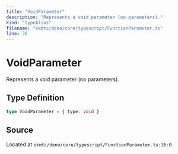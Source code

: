 ```yaml
---
title: "VoidParameter"
description: "Represents a void parameter (no parameters)."
kind: "typeAlias"
filename: "skmtc/deno/core/typescript/FunctionParameter.ts"
line: 36
---
```


# VoidParameter

Represents a void parameter (no parameters).

## Type Definition

```typescript
type VoidParameter = { type: void }
```

## Source

Located at `skmtc/deno/core/typescript/FunctionParameter.ts:36:0`
